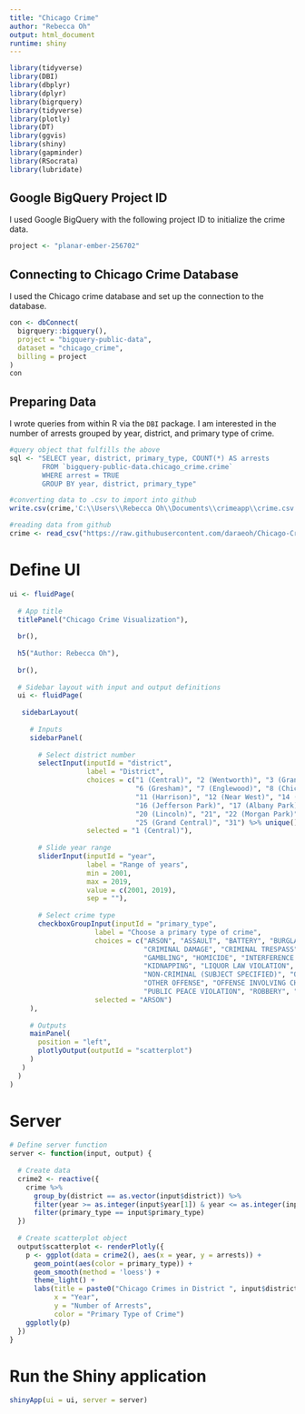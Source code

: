 ---
title: "Chicago Crime"
author: "Rebecca Oh"
output: html_document
runtime: shiny
---

```{r load_packages, include=FALSE}
library(tidyverse)
library(DBI)
library(dbplyr)
library(dplyr)
library(bigrquery)
library(tidyverse)
library(plotly)
library(DT)
library(ggvis)
library(shiny)
library(gapminder)
library(RSocrata)
library(lubridate)
```

## Google BigQuery Project ID

I used Google BigQuery with the following project ID to initialize the crime data.

```{r}
project <- "planar-ember-256702"
```

## Connecting to Chicago Crime Database

I used the Chicago crime database and set up the connection to the database.

```{r}
con <- dbConnect(
  bigrquery::bigquery(),
  project = "bigquery-public-data",
  dataset = "chicago_crime",
  billing = project
)
con 
```

## Preparing Data

I wrote queries from within R via the `DBI` package. I am interested in the number of arrests grouped by year, district, and primary type of crime.

```{r}
#query object that fulfills the above
sql <- "SELECT year, district, primary_type, COUNT(*) AS arrests 
        FROM `bigquery-public-data.chicago_crime.crime` 
        WHERE arrest = TRUE
        GROUP BY year, district, primary_type"

#converting data to .csv to import into github
write.csv(crime,'C:\\Users\\Rebecca Oh\\Documents\\crimeapp\\crime.csv', row.names = FALSE)

#reading data from github
crime <- read_csv("https://raw.githubusercontent.com/daraeoh/Chicago-Crime-App/master/crime.csv")
```

# Define UI
```{r}
ui <- fluidPage(
  
  # App title
  titlePanel("Chicago Crime Visualization"),
  
  br(),
  
  h5("Author: Rebecca Oh"),
  
  br(),
  
  # Sidebar layout with input and output definitions
  ui <- fluidPage(
  
   sidebarLayout(
     
     # Inputs
     sidebarPanel(
       
       # Select district number
       selectInput(inputId = "district",
                   label = "District",
                   choices = c("1 (Central)", "2 (Wentworth)", "3 (Grand Crossing)", "4 (South Chicago)", "5 (Calumet)",
                               "6 (Gresham)", "7 (Englewood)", "8 (Chicago Lawn)", "9 (Deering)", "10 (Ogden)", 
                               "11 (Harrison)", "12 (Near West)", "14 (Shakespeare)", "15 (Austin)", 
                               "16 (Jefferson Park)", "17 (Albany Park)", "18 (Near North)", "19 (Town Hall)", 
                               "20 (Lincoln)", "21", "22 (Morgan Park)", "24 (Rogers Park)", 
                               "25 (Grand Central)", "31") %>% unique(),
                   selected = "1 (Central)"),
       
       # Slide year range
       sliderInput(inputId = "year",
                   label = "Range of years",
                   min = 2001,
                   max = 2019,
                   value = c(2001, 2019), 
                   sep = ""),
       
       # Select crime type
       checkboxGroupInput(inputId = "primary_type",
                     label = "Choose a primary type of crime",
                     choices = c("ARSON", "ASSAULT", "BATTERY", "BURGLARY", "CONCEALED CARRY LICENSE VIOLATION", 
                                 "CRIMINAL DAMAGE", "CRIMINAL TRESPASS", "CRIM SEXUAL ASSAULT", "DECEPTIVE PRACTICE", 
                                 "GAMBLING", "HOMICIDE", "INTERFERENCE WITH PUBLIC OFFICER", "INTIMIDATION", 
                                 "KIDNAPPING", "LIQUOR LAW VIOLATION", "MOTOR VEHICLE THEFT", "NARCOTICS", 
                                 "NON-CRIMINAL (SUBJECT SPECIFIED)", "OBSCENITY", "OTHER NARCOTIC VIOLATION", 
                                 "OTHER OFFENSE", "OFFENSE INVOLVING CHILDREN", "PROSTITUTION", "PUBLIC INDECENCY", 
                                 "PUBLIC PEACE VIOLATION", "ROBBERY", "SEX OFFENSE", "STALKING", "THEFT", "WEAPONS VIOLATION"),
                     selected = "ARSON")
     ),
     
     # Outputs
     mainPanel(
       position = "left",
       plotlyOutput(outputId = "scatterplot")
     )
   )
  )
)
```

# Server
```{r}
# Define server function
server <- function(input, output) {
  
  # Create data
  crime2 <- reactive({
    crime %>%
      group_by(district == as.vector(input$district)) %>%
      filter(year >= as.integer(input$year[1]) & year <= as.integer(input$year[2])) %>%
      filter(primary_type == input$primary_type)
  })
  
  # Create scatterplot object
  output$scatterplot <- renderPlotly({
    p <- ggplot(data = crime2(), aes(x = year, y = arrests)) +
      geom_point(aes(color = primary_type)) +
      geom_smooth(method = 'loess') +
      theme_light() +
      labs(title = paste0("Chicago Crimes in District ", input$district),
           x = "Year",
           y = "Number of Arrests",
           color = "Primary Type of Crime")
    ggplotly(p)
  })
}
```

# Run the Shiny application
```{r}
shinyApp(ui = ui, server = server)
```
